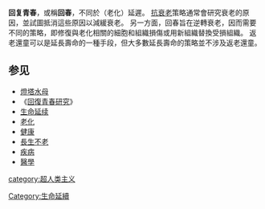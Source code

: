 {{redirect|返老还童}}
{{多個問題|
{{citecheck|time=2012-09-13T16:12:20+00:00}}
{{disputed|time=2012-09-13T16:12:20+00:00}}
{{Expand English|time=2018-05-29T12:29:52+00:00}}
}}
{{medical}}
'''回复青春'''，或稱'''回春'''，不同於（老化）延遲。 [[生命延續|抗衰老]]策略通常會研究衰老的原因，並試圖抵消這些原因以減緩衰老。 另一方面，回春旨在逆轉衰老，因而需要不同的策略，即修復與老化相關的細胞和組織損傷或用新組織替換受損組織。 返老還童可以是延長壽命的一種手段，但大多數延長壽命的策略並不涉及返老還童。

==参见==
* [[燈塔水母|燈塔水母]]
* 《[[回復青春研究|回復青春研究]]》
* [[生命延续|生命延续]]
* [[老化|老化]]
* [[健康|健康]]
* [[長生不老|長生不老]]
* [[疾病|疾病]]
* [[醫學|醫學]]

{{寿命}}
[[category:超人类主义|category:超人类主义]]
[[Category:生命延續|Category:生命延續]]

{{med-stub}}